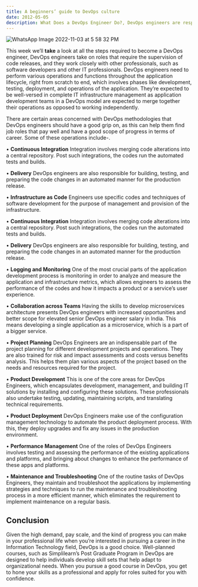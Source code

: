 ```yaml
---
title: A beginners’ guide to DevOps culture
date: 2012-05-05
description: What Does a DevOps Engineer Do?, DevOps engineers are responsible for building, testing, and preparing the code changes in an automated manner for the production release.
---
```


![WhatsApp Image 2022-11-03 at 5 58 32 PM](https://user-images.githubusercontent.com/102603571/200245733-95be80af-d6c3-45a2-889a-d9c7b57c4e52.jpeg)

This week we’ll **take** a look at all the steps required to become a DevOps engineer, DevOps engineers take on roles that require the supervision of code releases, and they work closely with other professionals, such as software developers and other IT professionals. DevOps engineers need to perform various operations and functions throughout the application lifecycle, right from scratch to end, which involves phases like development, testing, deployment, and operations of the application. They’re expected to be well-versed in complete IT infrastructure management as application development teams in a DevOps model are expected to merge together their operations as opposed to working independently.

There are certain areas concerned with DevOps methodologies that DevOps engineers should have a good grip on, as this can help them find job roles that pay well and have a good scope of progress in terms of career. Some of these operations include-.

• **Continuous Integration**
Integration involves merging code alterations into a central repository. Post such integrations, the codes run the automated tests and builds.

• **Delivery**
DevOps engineers are also responsible for building, testing, and preparing the code changes in an automated manner for the production release.

• **Infrastructure as Code**
Engineers use specific codes and techniques of software development for the purpose of management and provision of the infrastructure.

• **Continuous Integration**
Integration involves merging code alterations into a central repository. Post such integrations, the codes run the automated tests and builds.

• **Delivery**
DevOps engineers are also responsible for building, testing, and preparing the code changes in an automated manner for the production release.

• **Logging and Monitoring**
One of the most crucial parts of the application development process is monitoring in order to analyze and measure the application and infrastructure metrics, which allows engineers to assess the performance of the codes and how it impacts a product or a service’s user experience.

•  **Collaboration across Teams**
Having the skills to develop microservices architecture presents DevOps engineers with increased opportunities and better scope for elevated senior DevOps engineer salary in India. This means developing a single application as a microservice, which is a part of a bigger service.

 •  **Project Planning**
DevOps Engineers are an indispensable part of the project planning for different development projects and operations. They are also trained for risk and impact assessments and costs versus benefits analysis. This helps them plan various aspects of the project based on the needs and resources required for the project.

•  **Product Development**
This is one of the core areas for DevOps Engineers, which encapsulates development, management, and building IT solutions by installing and configuring these solutions. These professionals also undertake testing, updating, maintaining scripts, and translating technical requirements.

•  **Product Deployment**
DevOps Engineers make use of the configuration management technology to automate the product deployment process. With this, they deploy upgrades and fix any issues in the production environment.

•  **Performance Management**
One of the roles of DevOps Engineers involves testing and assessing the performance of the existing applications and platforms, and bringing about changes to enhance the performance of these apps and platforms.

• **Maintenance and Troubleshooting**
One of the routine tasks of DevOps Engineers, they maintain and troubleshoot the applications by implementing strategies and techniques to run the maintenance and troubleshooting process in a more efficient manner, which eliminates the requirement to implement maintenance on a regular basis. 

## Conclusion
Given the high demand, pay scale, and the kind of progress you can make in your professional life when you’re interested in pursuing a career in the Information Technology field, DevOps is a good choice. Well-planned courses, such as Simplilearn’s Post Graduate Program in DevOps are designed to help individuals develop skill sets that help adapt to organizational needs. When you pursue a good course in DevOps, you get to hone your skills as a professional and apply for roles suited for you with confidence. 
